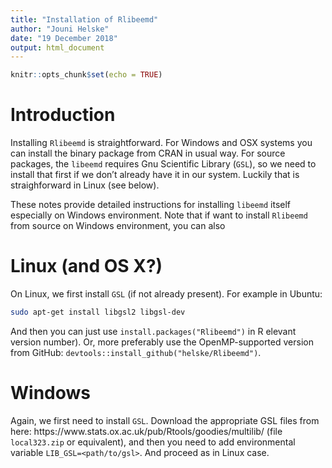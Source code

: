```yaml
---
title: "Installation of Rlibeemd"
author: "Jouni Helske"
date: "19 December 2018"
output: html_document
---
```


```r
knitr::opts_chunk$set(echo = TRUE)
```

# Introduction

Installing `Rlibeemd` is straightforward. For Windows and OSX systems you can install the binary package from CRAN in usual way. For source packages, the `libeemd` requires Gnu Scientific Library (`GSL`), so we need to install that first if we don't already have it in our system. Luckily that is straighforward in Linux (see below). 

These notes provide detailed instructions for installing `libeemd` itself especially on Windows environment. Note that if want to install `Rlibeemd` from source on Windows environment, you can also 

# Linux (and OS X?)

On Linux, we first install `GSL` (if not already present). For example in Ubuntu:
```bash
sudo apt-get install libgsl2 libgsl-dev
```

And then you can just use `install.packages("Rlibeemd")` in R elevant version number). Or, more preferably use the OpenMP-supported version from GitHub: `devtools::install_github("helske/Rlibeemd")`.

# Windows

Again, we first need to install `GSL`. Download the appropriate GSL files from here: https://www.stats.ox.ac.uk/pub/Rtools/goodies/multilib/ (file `local323.zip` or equivalent), and then you need to add environmental variable `LIB_GSL=<path/to/gsl>`. And proceed as in Linux case.


